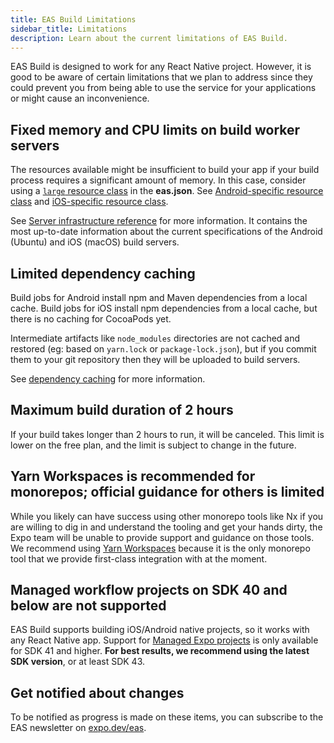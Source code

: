 ```yaml
---
title: EAS Build Limitations
sidebar_title: Limitations
description: Learn about the current limitations of EAS Build.
---
```


EAS Build is designed to work for any React Native project. However, it is good to be aware of certain limitations that we plan to address since they could prevent you from being able to use the service for your applications or might cause an inconvenience.

## Fixed memory and CPU limits on build worker servers

The resources available might be insufficient to build your app if your build process requires a significant amount of memory. In this case, consider using a [`large` resource class](/build-reference/eas-json/#resourceclass-1) in the **eas.json**. See [Android-specific resource class](/build-reference/infrastructure/#android-build-server-configurations) and [iOS-specific resource class](/build-reference/infrastructure/#ios-build-server-configurations).

See [Server infrastructure reference](/build-reference/infrastructure) for more information. It contains the most up-to-date information about the current specifications of the Android (Ubuntu) and iOS (macOS) build servers.

## Limited dependency caching

Build jobs for Android install npm and Maven dependencies from a local cache. Build jobs for iOS install npm dependencies from a local cache, but there is no caching for CocoaPods yet.

Intermediate artifacts like `node_modules` directories are not cached and restored (eg: based on `yarn.lock` or `package-lock.json`), but if you commit them to your git repository then they will be uploaded to build servers.

See [dependency caching](/build-reference/caching) for more information.

## Maximum build duration of 2 hours

If your build takes longer than 2 hours to run, it will be canceled. This limit is lower on the free plan, and the limit is subject to change in the future.

## Yarn Workspaces is recommended for monorepos; official guidance for others is limited

While you likely can have success using other monorepo tools like Nx if you are willing to dig in and understand the tooling and get your hands dirty, the Expo team will be unable to provide support and guidance on those tools. We recommend using [Yarn Workspaces](https://yarnpkg.com/en/docs/workspaces) because it is the only monorepo tool that we provide first-class integration with at the moment.

## Managed workflow projects on SDK 40 and below are not supported

EAS Build supports building iOS/Android native projects, so it works with any React Native app. Support for [Managed Expo projects](/archive/managed-vs-bare/) is only available for SDK 41 and higher. **For best results, we recommend using the latest SDK version**, or at least SDK 43.

## Get notified about changes

To be notified as progress is made on these items, you can subscribe to the EAS newsletter on [expo.dev/eas](https://expo.dev/eas).
